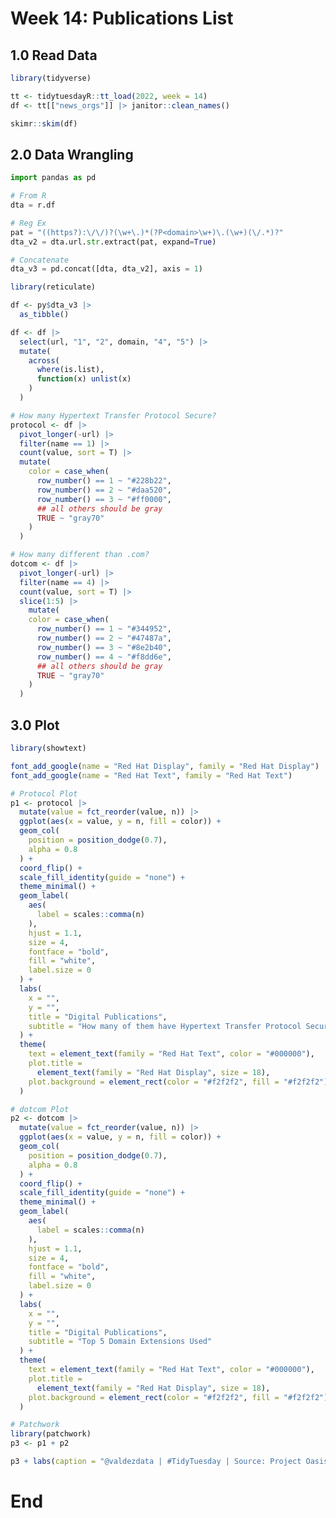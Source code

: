 # Week 14: Publications List

## 1.0 Read Data
```r
library(tidyverse)

tt <- tidytuesdayR::tt_load(2022, week = 14)
df <- tt[["news_orgs"]] |> janitor::clean_names()

skimr::skim(df)
```

## 2.0 Data Wrangling
```python
import pandas as pd

# From R
dta = r.df

# Reg Ex
pat = "((https?):\/\/)?(\w+\.)*(?P<domain>\w+)\.(\w+)(\/.*)?"
dta_v2 = dta.url.str.extract(pat, expand=True)

# Concatenate
dta_v3 = pd.concat([dta, dta_v2], axis = 1)
```


```r
library(reticulate)

df <- py$dta_v3 |>
  as_tibble()

df <- df |> 
  select(url, "1", "2", domain, "4", "5") |> 
  mutate(
    across(
      where(is.list),
      function(x) unlist(x)
    )
  )

# How many Hypertext Transfer Protocol Secure?
protocol <- df |>
  pivot_longer(-url) |>
  filter(name == 1) |>
  count(value, sort = T) |>
  mutate(
    color = case_when(
      row_number() == 1 ~ "#228b22",
      row_number() == 2 ~ "#daa520",
      row_number() == 3 ~ "#ff0000",
      ## all others should be gray
      TRUE ~ "gray70"
    )
  )

# How many different than .com?
dotcom <- df |> 
  pivot_longer(-url) |> 
  filter(name == 4) |> 
  count(value, sort = T) |> 
  slice(1:5) |> 
    mutate(
    color = case_when(
      row_number() == 1 ~ "#344952",
      row_number() == 2 ~ "#47487a",
      row_number() == 3 ~ "#8e2b40",
      row_number() == 4 ~ "#f8dd6e",
      ## all others should be gray
      TRUE ~ "gray70"
    )
  )
```

## 3.0 Plot
```r
library(showtext)

font_add_google(name = "Red Hat Display", family = "Red Hat Display")
font_add_google(name = "Red Hat Text", family = "Red Hat Text")

# Protocol Plot
p1 <- protocol |> 
  mutate(value = fct_reorder(value, n)) |> 
  ggplot(aes(x = value, y = n, fill = color)) +
  geom_col(
    position = position_dodge(0.7),
    alpha = 0.8
  ) +
  coord_flip() +
  scale_fill_identity(guide = "none") +
  theme_minimal() +
  geom_label(
    aes(
      label = scales::comma(n)
    ),
    hjust = 1.1,
    size = 4,
    fontface = "bold",
    fill = "white",
    label.size = 0
  ) +
  labs(
    x = "",
    y = "",
    title = "Digital Publications",
    subtitle = "How many of them have Hypertext Transfer Protocol Secure?"
  ) +
  theme(
    text = element_text(family = "Red Hat Text", color = "#000000"),
    plot.title = 
      element_text(family = "Red Hat Display", size = 18),
    plot.background = element_rect(color = "#f2f2f2", fill = "#f2f2f2")
  )

# dotcom Plot
p2 <- dotcom |> 
  mutate(value = fct_reorder(value, n)) |> 
  ggplot(aes(x = value, y = n, fill = color)) +
  geom_col(
    position = position_dodge(0.7),
    alpha = 0.8
  ) +
  coord_flip() +
  scale_fill_identity(guide = "none") +
  theme_minimal() +
  geom_label(
    aes(
      label = scales::comma(n)
    ),
    hjust = 1.1,
    size = 4,
    fontface = "bold",
    fill = "white",
    label.size = 0
  ) +
  labs(
    x = "",
    y = "",
    title = "Digital Publications",
    subtitle = "Top 5 Domain Extensions Used"
  ) +
  theme(
    text = element_text(family = "Red Hat Text", color = "#000000"),
    plot.title = 
      element_text(family = "Red Hat Display", size = 18),
    plot.background = element_rect(color = "#f2f2f2", fill = "#f2f2f2")
  )

# Patchwork
library(patchwork)
p3 <- p1 + p2

p3 + labs(caption = "@valdezdata | #TidyTuesday | Source: Project Oasis")
```

# End
